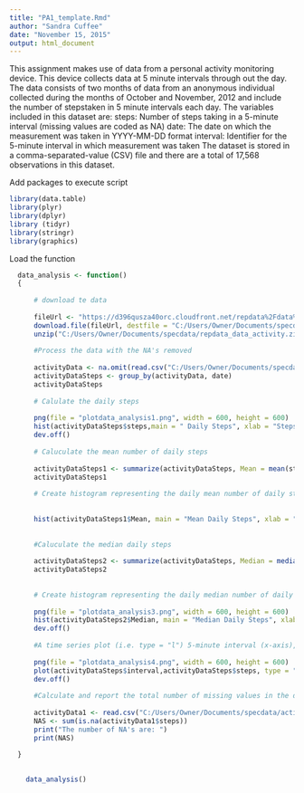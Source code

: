 ```yaml
---
title: "PA1_template.Rmd"
author: "Sandra Cuffee"
date: "November 15, 2015"
output: html_document
---
```


 This assignment makes use of data from a personal activity monitoring device.
 This device collects data at 5 minute intervals through out the day.
 The data consists of two months of data from an anonymous individual collected during the
 months of October and November, 2012 and include the number of stepstaken in 5 minute
 intervals each day.
 The variables included in this dataset are:
 steps: Number of steps taking in a 5-minute interval (missing values are coded as NA)
 date: The date on which the measurement was taken in YYYY-MM-DD format
 interval: Identifier for the 5-minute interval in which measurement was taken
 The dataset is stored in a comma-separated-value (CSV) file and
 there are a total of 17,568 observations in this dataset.


Add packages to execute script

```r
library(data.table)
library(plyr)
library(dplyr)
library (tidyr)
library(stringr)
library(graphics)
```

 Load the function
 
```r

  data_analysis <- function()
  {
  
      # download te data
    
      fileUrl <- "https://d396qusza40orc.cloudfront.net/repdata%2Fdata%2Factivity.zip"
      download.file(fileUrl, destfile = "C:/Users/Owner/Documents/specdata/repdata_data_activity.zip", method = "libcurl")
      unzip("C:/Users/Owner/Documents/specdata/repdata_data_activity.zip")
      
      #Process the data with the NA's removed
     
      activityData <- na.omit(read.csv("C:/Users/Owner/Documents/specdata/activity.csv"))  
      activityDataSteps <- group_by(activityData, date)
      activityDataSteps 
      
      # Calulate the daily steps
      
      png(file = "plotdata_analysis1.png", width = 600, height = 600)
      hist(activityDataSteps$steps,main = " Daily Steps", xlab = "Steps", col ="red")
      dev.off()
      
      # Caluculate the mean number of daily steps
      
      activityDataSteps1 <- summarize(activityDataSteps, Mean = mean(steps))
      activityDataSteps1        
  
      # Create histogram representing the daily mean number of daily steps
      
      
      hist(activityDataSteps1$Mean, main = "Mean Daily Steps", xlab = "Steps", col ="red") 
      
      
      #Caluculate the median daily steps
      
      activityDataSteps2 <- summarize(activityDataSteps, Median = median(steps))
      activityDataSteps2        
      
      
      # Create histogram representing the daily median number of daily steps
      
      png(file = "plotdata_analysis3.png", width = 600, height = 600)
      hist(activityDataSteps2$Median, main = "Median Daily Steps", xlab = "Steps", col ="red")
      dev.off()
      
      #A time series plot (i.e. type = "l") 5-minute interval (x-axis), average number of steps taken, averaged across all days (y-axis)
     
      png(file = "plotdata_analysis4.png", width = 600, height = 600)
      plot(activityDataSteps$interval,activityDataSteps$steps, type = "l", main = "Daily Steps by Intervals", xlab = "Intervals", ylab = "Number of Steps")
      dev.off()
      
      #Calculate and report the total number of missing values in the dataset
      
      activityData1 <- read.csv("C:/Users/Owner/Documents/specdata/activity.csv")
      NAS <- sum(is.na(activityData1$steps))
      print("The number of NA's are: ")
      print(NAS)
      
  }    
  
```


```r

    data_analysis()
    
```
  